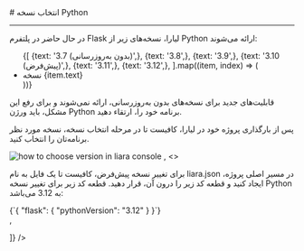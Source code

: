 

<Layout>
<Head>
<title>مستندات انتخاب نسخه Python در Flask - لیارا</title>
<meta property="og:title" content="مستندات خدمات رایانش ابری لیارا" />
<meta property="og:description" content="مستندات مربوط به نحوه انتخاب نسخه Python در فریم‌ورک Flask در لیارا"  />
<meta property="og:image" content="https://files.liara.ir/liara/logos/liara-poster.jpg" />
</Head>
# انتخاب نسخه Python 
<hr className="mb-2" />

در حال حاضر در پلتفرم Flask لیارا، نسخه‌های زیر از  Python ارائه می‌شوند: 

<div className="h-2" />
<ul className="pr-4">
  {[
    {text: '3.7 (بدون به‌روزرسانی)',},
    {text: '3.8',},
    {text: '3.9',},
    {text: '3.10 (پیش‌فرض)',},
    {text: '3.11',},
    {text: '3.12',},
  ].map((item, index) => (
    <li
      key={index}
      style={{
        textDecorationColor: "#9ca3af"
      }}
    >
        نسخه {item.text}
    </li>
  ))}
</ul>

<div className="h-2" />
<Alert variant="warning">
<p>
 قابلیت‌های جدید برای نسخه‌های بدون به‌روزرسانی، ارائه نمی‌شوند و برای رفع این مشکل، باید ورژن Python برنامه خود را، ارتقاء دهید.
</p>
</Alert>

<Section id="change-default-version" title="تغییر نسخه پیش‌فرض" />
<Tabs 
    tabs={["Liara Console", "Liara CLI"]} 
    content={[
    <>
    <p>پس از بارگذاری پروژه خود در لیارا، کافیست تا در مرحله انتخاب نسخه، نسخه مورد نظر برنامه‌تان را انتخاب کنید.</p>
    <img src="https://files.liara.ir/liara/docs/change-python-version-in-flask-using-console.png" alt="how to choose version in liara console" />
    </>,
    <>
    <p>
        برای تغییر نسخه پیش‌فرض، کافیست تا یک فایل به نام <Important>liara.json</Important> در مسیر اصلی پروژه، ایجاد کنید و قطعه کد زیر را درون آن، قرار دهید. قطعه کد زیر برای تغییر نسخه Python به 3.12 می‌باشد:
    </p>
    <div className="h-2" />
    <div dir='ltr'>
        <Highlight className="json">
            {`{
  "flask": {
    "pythonVersion": "3.12"
  }
}`}
        </Highlight>
    </div>
    <div className="h-2" />
    </>,

]} 
/>


</Layout>